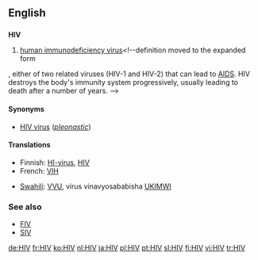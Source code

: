 ==English==

==={{initialism}}===
'''HIV'''

# {{virology}} [[human immunodeficiency virus]]<!--definition moved to the expanded form
, either of two related viruses (HIV-1 and HIV-2) that can lead to [[AIDS]].  HIV destroys the body's immunity system progressively, usually leading to death after a number of years.
-->

====Synonyms====
*[[HIV virus]] (''[[pleonastic]]'')

====Translations====
{{trans-top|human immunodeficiency virus}}
*Finnish: [[HI-virus]], [[HIV#Finnish|HIV]]
*French: [[VIH]]
{{trans-mid}}
*[[Swahili]]: [[VVU]], virus vinavyosababisha [[UKIMWI]]
{{trans-bottom}}

===See also===
*[[FIV]]
*[[SIV]]

[[de:HIV]]
[[fr:HIV]]
[[ko:HIV]]
[[nl:HIV]]
[[ja:HIV]]
[[pl:HIV]]
[[pt:HIV]]
[[sl:HIV]]
[[fi:HIV]]
[[vi:HIV]]
[[tr:HIV]]